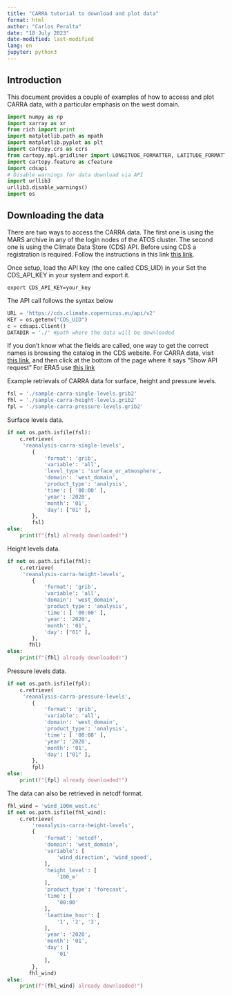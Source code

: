 ```yaml
---
title: "CARRA tutorial to download and plot data"
format: html
author: "Carlos Peralta"
date: "18 July 2023"
date-modified: last-modified
lang: en
jupyter: python3
---
```

## Introduction

This document provides a couple of examples of how
to access and plot CARRA data, with
a particular emphasis on the west domain.

```python
import numpy as np
import xarray as xr
from rich import print
import matplotlib.path as mpath
import matplotlib.pyplot as plt
import cartopy.crs as ccrs
from cartopy.mpl.gridliner import LONGITUDE_FORMATTER, LATITUDE_FORMATTER
import cartopy.feature as cfeature
import cdsapi
# Disable warnings for data download via API
import urllib3 
urllib3.disable_warnings()
import os
```

## Downloading the data
There are two ways to access the CARRA data.
The first one is using the MARS archive in any
of the login nodes of the ATOS cluster.
The second one is using the Climate Data Store (CDS) API.
Before using CDS a registration is required.
Follow the instructions in this link
[this link](https://cds.climate.copernicus.eu/api-how-to).

Once setup, load the API key (the one called CDS_UID) in your
Set the CDS_API_KEY in your system and export it.

```
export CDS_API_KEY=your_key
```
The API call follows the syntax below


```python

URL = 'https://cds.climate.copernicus.eu/api/v2'
KEY = os.getenv("CDS_UID")
c = cdsapi.Client()
DATADIR = './' #path where the data will be downloaded
```

If you don't know what the fields are called, one way
to get the correct names is browsing the catalog in the CDS
website. 
For CARRA data, visit [this link](https://cds.climate.copernicus.eu/cdsapp#!/dataset/reanalysis-carra-model-levels?tab=form),
and then click at the bottom of the page where it says "Show API request"
For ERA5 use [this link](https://cds.climate.copernicus.eu/cdsapp#!/dataset/reanalysis-era5-single-levels?tab=form)


Example retrievals of CARRA data for surface, height and pressure levels.

```python
fsl = './sample-carra-single-levels.grib2'
fhl = './sample-carra-height-levels.grib2'
fpl = './sample-carra-pressure-levels.grib2'
```

Surface levels data.
```python
if not os.path.isfile(fsl):
    c.retrieve(
     'reanalysis-carra-single-levels',
        {
            'format': 'grib',
            'variable': 'all',
            'level_type': 'surface_or_atmosphere',
            'domain': 'west_domain',
            'product_type': 'analysis',
            'time': [ '00:00' ],
            'year': '2020',
            'month': '01',
            'day': ["01" ],
        },
        fsl)
else:
    print(f"{fsl} already downloaded!")
```

Height levels data.
```python
if not os.path.isfile(fhl):
    c.retrieve(
     'reanalysis-carra-height-levels',
        {
            'format': 'grib',
            'variable': 'all',
            'domain': 'west_domain',
            'product_type': 'analysis',
            'time': [ '00:00' ],
            'year': '2020',
            'month': '01',
            'day': ["01" ],
        },
       fhl) 
else:
    print(f"{fhl} already downloaded!")
```
 
Pressure levels data.
```python
if not os.path.isfile(fpl):
    c.retrieve(
     'reanalysis-carra-pressure-levels',
        {
            'format': 'grib',
            'variable': 'all',
            'domain': 'west_domain',
            'product_type': 'analysis',
            'time': [ '00:00' ],
            'year': '2020',
            'month': '01',
            'day': ["01" ],
        },
        fpl)
else:
    print(f"{fpl} already downloaded!")
```

The data can also be retrieved in netcdf format.

```python
fhl_wind = 'wind_100m_west.nc'
if not os.path.isfile(fhl_wind):
    c.retrieve(
        'reanalysis-carra-height-levels',
        {
            'format': 'netcdf',
            'domain': 'west_domain',
            'variable': [
                'wind_direction', 'wind_speed',
            ],
            'height_level': [
                '100_m'
            ],
            'product_type': 'forecast',
            'time': [
                '00:00'
            ],
            'leadtime_hour': [
                '1', '2', '3',
            ],
            'year': '2020',
            'month': '01',
            'day': [
                '01'
            ],
        },
       fhl_wind)
else:
    print(f"{fhl_wind} already downloaded!")
```


